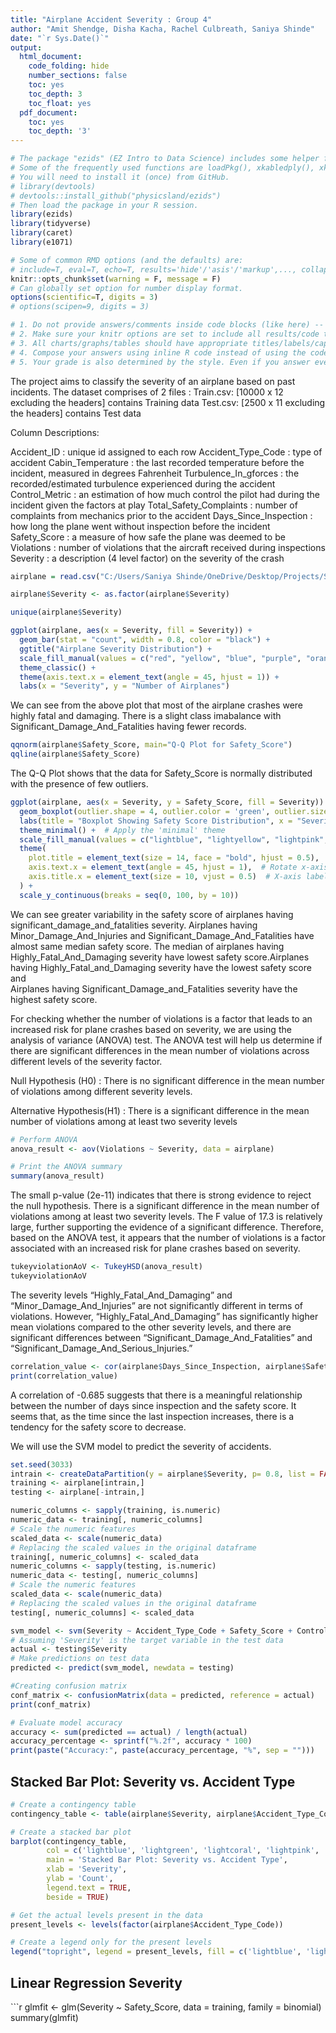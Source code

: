 ---
title: "Airplane Accident Severity : Group 4"
author: "Amit Shendge, Disha Kacha, Rachel Culbreath, Saniya Shinde"
date: "`r Sys.Date()`"
output:
  html_document:
    code_folding: hide
    number_sections: false
    toc: yes
    toc_depth: 3
    toc_float: yes
  pdf_document:
    toc: yes
    toc_depth: '3'
---

```{r init, include=F}
# The package "ezids" (EZ Intro to Data Science) includes some helper functions we developed for the course. 
# Some of the frequently used functions are loadPkg(), xkabledply(), xkablesummary(), uzscale(), etc.
# You will need to install it (once) from GitHub.
# library(devtools)
# devtools::install_github("physicsland/ezids")
# Then load the package in your R session.
library(ezids)
library(tidyverse)
library(caret)
library(e1071)
```


```{r setup, include=FALSE}
# Some of common RMD options (and the defaults) are: 
# include=T, eval=T, echo=T, results='hide'/'asis'/'markup',..., collapse=F, warning=T, message=T, error=T, cache=T, fig.width=6, fig.height=4, fig.dim=c(6,4) #inches, fig.align='left'/'center','right', 
knitr::opts_chunk$set(warning = F, message = F)
# Can globally set option for number display format.
options(scientific=T, digits = 3) 
# options(scipen=9, digits = 3) 
```

```{r}
# 1. Do not provide answers/comments inside code blocks (like here) -- those are notes between coders/self and will be ignored for grading. 
# 2. Make sure your knitr options are set to include all results/code to be graded in the final document.
# 3. All charts/graphs/tables should have appropriate titles/labels/captions. 
# 4. Compose your answers using inline R code instead of using the code-block output as much as you can. 
# 5. Your grade is also determined by the style. Even if you answer everything correctly, but the .html does not look appealing, you will not get full credit. Pay attention to the details that we mentioned in class/homework and in previous sample .Rmd files. For example, how to use #, ##, ###, ..., bold face, italics, inline codes, tables, ..., {results = "asis"}, use of colors in plots/ggplots, and so forth.
```

The project aims to classify the severity of an airplane based on past incidents. The dataset comprises of 2 files : 
Train.csv: [10000 x 12 excluding the headers] contains Training data
Test.csv: [2500 x 11 excluding the headers] contains Test data

Column Descriptions:

Accident_ID : unique id assigned to each row
Accident_Type_Code : type of accident 
Cabin_Temperature : the last recorded temperature before the incident, measured in degrees Fahrenheit
Turbulence_In_gforces : the recorded/estimated turbulence experienced during the accident 
Control_Metric : an estimation of how much control the pilot had during the incident given the factors at play 
Total_Safety_Complaints :  number of complaints from mechanics prior to the accident 
Days_Since_Inspection : how long the plane went without inspection before the incident
Safety_Score : a measure of how safe the plane was deemed to be 
Violations : number of violations that the aircraft received during inspections 
Severity : a description (4 level factor) on the severity of the crash 

```{r reading_csv, include = TRUE}
airplane = read.csv("C:/Users/Saniya Shinde/OneDrive/Desktop/Projects/Semester I/Data Science/Project 2/train.csv")
```

```{r factoring_variables, include  = TRUE}
airplane$Severity <- as.factor(airplane$Severity)
```

```{r unique_severity, include = TRUE}
unique(airplane$Severity)
```

```{r severity_barchart, include = TRUE}
ggplot(airplane, aes(x = Severity, fill = Severity)) + 
  geom_bar(stat = "count", width = 0.8, color = "black") +
  ggtitle("Airplane Severity Distribution") +
  scale_fill_manual(values = c("red", "yellow", "blue", "purple", "orange")) +  # Specify colors
  theme_classic() +
  theme(axis.text.x = element_text(angle = 45, hjust = 1)) +
  labs(x = "Severity", y = "Number of Airplanes")
```

We can see from the above plot that most of the airplane crashes were highly fatal and damaging. There is a slight class imabalance with Significant_Damage_And_Fatalities having fewer records.

```{r qqplot_safetyscore, include = TRUE}
qqnorm(airplane$Safety_Score, main="Q-Q Plot for Safety_Score") 
qqline(airplane$Safety_Score)
```
The Q-Q Plot shows that the data for Safety_Score is normally distributed with the presence of few outliers.

```{r safety_score_severity_boxplot, include  = TRUE}
ggplot(airplane, aes(x = Severity, y = Safety_Score, fill = Severity)) +
  geom_boxplot(outlier.shape = 4, outlier.color = 'green', outlier.size = 3) +
  labs(title = "Boxplot Showing Safety Score Distribution", x = "Severity", y = "Safety Score") +
  theme_minimal() +  # Apply the 'minimal' theme
  scale_fill_manual(values = c("lightblue", "lightyellow", "lightpink", "grey"), name = "Severity") +  # Set boxplot colors
  theme(
    plot.title = element_text(size = 14, face = "bold", hjust = 0.5),  # Title customization
    axis.text.x = element_text(angle = 45, hjust = 1),  # Rotate x-axis labels by 45 degrees
    axis.title.x = element_text(size = 10, vjust = 0.5)  # X-axis label customization
  ) +
  scale_y_continuous(breaks = seq(0, 100, by = 10))
```
We can see greater variability in the safety score of airplanes having significant_damage_and_fatalities severity. Airplanes having Minor_Damage_And_Injuries and Significant_Damage_And_Fatalities have almost same median safety score. The median of airplanes having Highly_Fatal_And_Damaging severity have lowest safety score.Airplanes having Highly_Fatal_and_Damaging severity have the lowest safety score and  
Airplanes having Significant_Damage_and_Fatalities severity have the highest safety score.

For checking whether the number of violations is a factor that leads to an increased risk for plane crashes based on severity, we are using the analysis of variance (ANOVA) test. The ANOVA test will help us determine if there are significant differences in the mean number of violations across different levels of the severity factor.

Null Hypothesis (H0) : There is no significant difference in the mean number of violations among different severity levels.

Alternative Hypothesis(H1) : There is a significant difference in the mean number of violations among at least two severity levels

```{r ANOVA, include = TRUE}
# Perform ANOVA
anova_result <- aov(Violations ~ Severity, data = airplane)

# Print the ANOVA summary
summary(anova_result)
```

The small p-value (2e-11) indicates that there is strong evidence to reject the null hypothesis.
There is a significant difference in the mean number of violations among at least two severity levels.
The F value of 17.3 is relatively large, further supporting the evidence of a significant difference. Therefore, based on the ANOVA test, it appears that the number of violations is a factor associated with an increased risk for plane crashes based on severity.

```{r post_hoc_tukey_hsd, include  = TRUE}
tukeyviolationAoV <- TukeyHSD(anova_result)
tukeyviolationAoV
```  
The severity levels "Highly_Fatal_And_Damaging" and "Minor_Damage_And_Injuries" are not significantly different in terms of violations. However, "Highly_Fatal_And_Damaging" has significantly higher mean violations compared to the other severity levels, and there are significant differences between "Significant_Damage_And_Fatalities" and "Significant_Damage_And_Serious_Injuries."

```{r correlation_plot, include  = TRUE}
correlation_value <- cor(airplane$Days_Since_Inspection, airplane$Safety_Score)
print(correlation_value)
```

A correlation of -0.685 suggests that there is a meaningful relationship between the number of days since inspection and the safety score. It seems that, as the time since the last inspection increases, there is a tendency for the safety score to decrease.

We will use the SVM model to predict the severity of accidents.

```{r slicing_data, include = TRUE}
set.seed(3033)
intrain <- createDataPartition(y = airplane$Severity, p= 0.8, list = FALSE)
training <- airplane[intrain,]
testing <- airplane[-intrain,]
```

```{r scaling_numerical_Columns, include = TRUE}
numeric_columns <- sapply(training, is.numeric)
numeric_data <- training[, numeric_columns]
# Scale the numeric features
scaled_data <- scale(numeric_data)
# Replacing the scaled values in the original dataframe
training[, numeric_columns] <- scaled_data
numeric_columns <- sapply(testing, is.numeric)
numeric_data <- testing[, numeric_columns]
# Scale the numeric features
scaled_data <- scale(numeric_data)
# Replacing the scaled values in the original dataframe
testing[, numeric_columns] <- scaled_data
```

```{r smv_model, include = TRUE}
svm_model <- svm(Severity ~ Accident_Type_Code + Safety_Score + Control_Metric + Days_Since_Inspection , data = training, kernel = "radial",C=100,gamma=5)
# Assuming 'Severity' is the target variable in the test data
actual <- testing$Severity
# Make predictions on test data
predicted <- predict(svm_model, newdata = testing)

#Creating confusion matrix
conf_matrix <- confusionMatrix(data = predicted, reference = actual)
print(conf_matrix)

# Evaluate model accuracy
accuracy <- sum(predicted == actual) / length(actual)
accuracy_percentage <- sprintf("%.2f", accuracy * 100)
print(paste("Accuracy:", paste(accuracy_percentage, "%", sep = "")))
```
## Stacked Bar Plot: Severity vs. Accident Type

```{r stacked_bar_plot_severity_accident_type, fig.width=12, fig.height=8}
# Create a contingency table
contingency_table <- table(airplane$Severity, airplane$Accident_Type_Code)

# Create a stacked bar plot
barplot(contingency_table, 
        col = c('lightblue', 'lightgreen', 'lightcoral', 'lightpink', 'lightyellow', 'lightcyan', 'lightgrey'), 
        main = 'Stacked Bar Plot: Severity vs. Accident Type',
        xlab = 'Severity',
        ylab = 'Count',
        legend.text = TRUE,
        beside = TRUE)

# Get the actual levels present in the data
present_levels <- levels(factor(airplane$Accident_Type_Code))

# Create a legend only for the present levels
legend("topright", legend = present_levels, fill = c('lightblue', 'lightgreen', 'lightcoral', 'lightpink', 'lightyellow', 'lightcyan', 'lightgrey'))

```

## Linear Regression Severity 

```{r}
glmfit <- glm(Severity ~ Safety_Score, data = training, family = binomial)
summary(glmfit)


